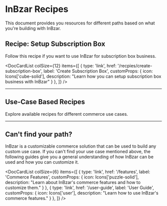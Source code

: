 
# InBzar Recipes

This document provides you resources for different paths based on what you're building with InBzar.

## Recipe: Setup Subscription Box

Follow this recipe if you want to use InBzar for subscription box business.

<DocCardList colSize={12} items={[
  {
    type: 'link',
    href: '/recpies/create-subscription-box',
    label: 'Create Subscription Box',
    customProps: {
      icon: Icons['cube-solid'],
      description: "Learn how you can setup subscription box business with InBzar"
    }
  },
]} />

---

## Use-Case Based Recipes

Explore available recipes for different commerce use cases.

<DocCardList colSize={6} />

---

<!-- vale docs.HeadingPunctuation = NO -->

## Can't find your path?

<!-- vale docs.HeadingPunctuation = YES -->

InBzar is a customizable commerce solution that can be used to build any custom use case. If you can't find your use case mentioned above, the following guides give you a general understanding of how InBzar can be used and how you can customize it.

<DocCardList colSize={6} items={[
  {
    type: 'link',
    href: '/features',
    label: 'Commerce Features',
    customProps: {
      icon: Icons['puzzle-solid'],
      description: "Learn about InBzar's commerce features and how to customize them."
    }
  },
  {
    type: 'link',
    href: '/user-guide',
    label: 'User Guide',
    customProps: {
      icon: Icons['user'],
      description: "Learn how to use InBzar's commerce features."
    }
  },
]} />
